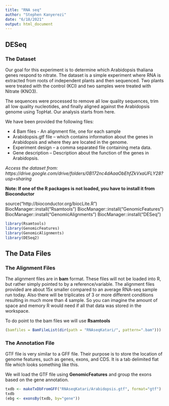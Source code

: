 ```yaml
---
title: "RNA seq"
author: "Stephen Kanyerezi"
date: "6/18/2021"
output: html_document
---
```



## DESeq
### The Dataset

Our goal for this experiment is to determine which Arabidopsis thaliana genes respond to nitrate. The dataset is a simple experiment where RNA is extracted from roots of independent plants and then sequenced. Two plants were treated with the control (KCl) and two samples were treated with Nitrate (KNO3).

The sequences were processed to remove all low quality sequences, trim all low quality nucleotides, and finally aligned against the Arabidopsis genome using TopHat. Our analysis starts from here.

We have been provided the following files:

- 4 Bam files - An alignment file, one for each sample
- Arabidopsis.gtf file – which contains information about the genes in Arabidopsis and where they are located in the genome.
- Experiment design – a comma separated file containing meta data.
- Gene description – Description about the function of the genes in Arabidopsis.
    
*Access the dataset from: https://drive.google.com/drive/folders/0B172nc4dAaaObEhfZkVxaUFLY28?usp=sharing*

**Note: If one of the R packages is not loaded, you have to install it from Bioconductor**

source("http://bioconductor.org/biocLite.R")
BiocManager::install("Rsamtools")
BiocManager::install("GenomicFeatures")
BiocManager::install("GenomicAlignments")
BiocManager::install("DESeq")

```r
library(Rsamtools)
library(GenomicFeatures)
library(GenomicAlignments)
library(DESeq2)
```

## The Data Files
### The Alignment Files

The alignment files are in **bam** format. These files will not be loaded into R, but rather simply pointed to by a reference/variable. The alignment files provided are about 15x smaller compared to an average RNA-seq sample run today. Also there will be triplicates of 3 or more different conditions resulting in much more than 4 sample. So you can imagine the amount of space and memory R would need if all that data was stored in the workspace.

To do point to the bam files we will use **Rsamtools**

```r
(bamfiles = BamFileList(dir(path = "RNAseqKatari/", pattern=".bam")))
```

### The Annotation File

GTF file is very similar to a GFF file. Their purpose is to store the location of genome features, such as genes, exons, and CDS. It is a tab delimited flat file which looks something like this.


We will load the GTF file using **GenomicFeatures** and group the exons based on the gene annotation.

```r
txdb <- makeTxDbFromGFF("RNAseqKatari/Arabidopsis.gtf", format="gtf")
txdb
(ebg <- exonsBy(txdb, by="gene"))

```
